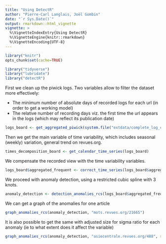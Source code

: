 ```yaml
---
title: "Using DetectR"
author: "Pierre-Carl Langlais, Joël Gombin"
date: "`r Sys.Date()`"
output: rmarkdown::html_vignette
vignette: >
  %\VignetteIndexEntry{Using DetectR}
  %\VignetteEngine{knitr::rmarkdown}
  %\VignetteEncoding{UTF-8}
---
```


```r
library("knitr")
opts_chunk$set(cache=TRUE)
```


```r
library("tidyverse")
library("lubridate")
library("detectR")
```

First we clean up the piwick logs. Two variables allow to filter the dataset more effectively:

- The minimum number of absolute days of recorded logs for each url (in order to get a working model)
- The relative number of recording days viz. the first time the url appears in the logs (which may reflect its publication date)

```r
logs_board <- get_aggregated_piwick(system.file("extdata/complete_log_clean.csv", package = "detectR"), absolute_days=20, relative_days=0.9)
```

Then we get the main variable of time variability, which includes seasonal (weekly) variation, general trend on revues.org.

```r

times_decomposition_board <- get_calendar_time_series(logs_board)
```

We compensate the recorded view with the time variability variables.
```r
logs_board$aggregated_frequent <- correct_time_series(logs_board$aggregated_frequent, times_decomposition_board)
```

We proceed with anomaly detection, using a restricted cubic spline with 3 knots.

```r
anomaly_detection <- detection_anomalies_rcs(logs_board$aggregated_frequent)
```

We can get a graph of the anomalies for one article

```r
graph_anomalies_rcs(anomaly_detection, "mots.revues.org/21665")
```

It is also possible to get the same with adjusted size for sigma ratio for each anomaly (ie to what extent does it affect the variable)
```r
graph_anomalies_rcs(anomaly_detection, "asiecentrale.revues.org/488", show_sigma = TRUE)
```
